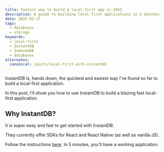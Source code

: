 ```yaml
---
title: Fastest way to build a local-first app in 2025
description: A guide to building local-first applications in 5 minutes
date: 2025-02-27
tags:
  - databases
  - storage
keywords:
  - local-first
  - InstantDB
  - IndexedDB
  - databases
alternates:
  canonical: /posts/local-first-with-instantdb
---
```


InstantDB is, hands down, the quickest and easiest way I've found so far to build a local-first application.

In this post, I'll show you how to use InstantDB to build a blazing fast local-first application.

## Why InstantDB?

It is super easy and fast to get started with InstantDB.

They currently offer SDKs for React and React Native (as well as vanilla JS).

Follow the instructions [here](https://www.instantdb.com/docs). In 5 minutes, you'll have a working application.
